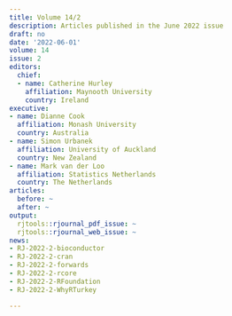 ```yaml
---
title: Volume 14/2
description: Articles published in the June 2022 issue
draft: no
date: '2022-06-01'
volume: 14
issue: 2
editors:
  chief:
  - name: Catherine Hurley
    affiliation: Maynooth University
    country: Ireland
executive:
- name: Dianne Cook
  affiliation: Monash University
  country: Australia
- name: Simon Urbanek
  affiliation: University of Auckland
  country: New Zealand
- name: Mark van der Loo
  affiliation: Statistics Netherlands
  country: The Netherlands
articles:
  before: ~
  after: ~
output:
  rjtools::rjournal_pdf_issue: ~
  rjtools::rjournal_web_issue: ~
news:
- RJ-2022-2-bioconductor
- RJ-2022-2-cran
- RJ-2022-2-forwards
- RJ-2022-2-rcore
- RJ-2022-2-RFoundation
- RJ-2022-2-WhyRTurkey

---
```









  
  
